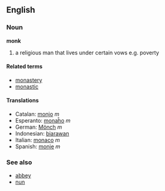 ==English==

===Noun===
'''monk'''

#a religious man that lives under certain vows e.g. poverty

====Related terms====
*[[monastery]]
*[[monastic]]

====Translations====
*Catalan: [[monjo]] ''m''
*Esperanto: [[monaĥo]] ''m''
*German: [[Mönch]] ''m''
*Indonesian: [[biarawan]]
*Italian: [[monaco]] ''m''
*Spanish: [[monje]] ''m''

===See also===
*[[abbey]]
*[[nun]]